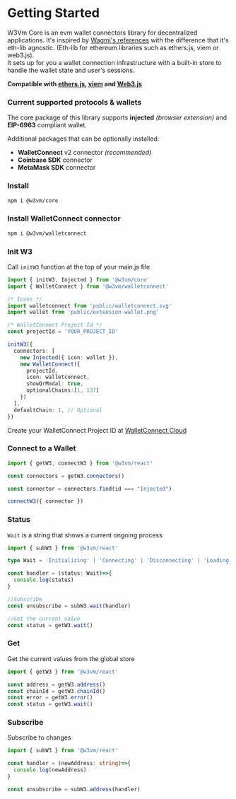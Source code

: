 # Getting Started

W3Vm Core is an evm wallet connectors library for decentralized applications. It's inspired by <a href="https://github.com/wagmi-dev/references" target="_blank">Wagmi's references</a> with the difference that it's eth-lib agnostic. (Eth-lib for ethereum libraries such as ethers.js, viem or web3.js).<br/>
It sets up for you a wallet connection infrastructure with a built-in store to handle the wallet state and user's sessions.

**Compatible with <a href="https://docs.ethers.org/v6/" target="_blank">ethers.js</a>, <a href="https://viem.sh/" target="_blank">viem</a> and <a href="https://docs.web3js.org/" target="_blank">Web3.js</a>**

### Current supported protocols & wallets
The core package of this library supports **injected** *(browser extension)* and **EIP-6963** compliant wallet.

Additional packages that can be optionally installed:
- **WalletConnect** v2 connector *(recommended)*
- **Coinbase SDK** connector
- **MetaMask SDK** connector

### Install

```bash npm2yarn
npm i @w3vm/core
```

### Install WalletConnect connector

```bash npm2yarn
npm i @w3vm/walletconnect
```

### Init W3

Call `initW3` function at the top of your main.js file

```ts
import { initW3, Injected } from '@w3vm/core'
import { WalletConnect } from '@w3vm/walletconnect'

/* Icons */
import walletconnect from 'public/walletconnect.svg'
import wallet from 'public/extension-wallet.png'

/* WalletConnect Project Id */
const projectId = 'YOUR_PROJECT_ID'

initW3({
  connectors: [
    new Injected({ icon: wallet }), 
    new WalletConnect({ 
      projectId,
      icon: walletconnect,
      showQrModal: true,
      optionalChains:[1, 137]
    })
  ],
  defaultChain: 1, // Optional
})
```

Create your WalletConnect Project ID at <a href='https://cloud.walletconnect.com/sign-in' target='_blank' >WalletConnect Cloud</a>

### Connect to a Wallet

```ts
import { getW3, connectW3 } from '@w3vm/react'

const connectors = getW3.connectors()

const connector = connectors.find(id === "Injected")

connectW3({ connector })
```

### Status

`Wait` is a string that shows a current ongoing process

```ts
import { subW3 } from '@w3vm/react'

type Wait = 'Initializing' | 'Connecting' | 'Disconnecting' | 'Loading' | undefined

const handler = (status: Wait)=>{
  console.log(status)
}

//Subscribe
const unsubscribe = subW3.wait(handler)

//Get the current value
const status = getW3.wait()
```

### Get

Get the current values from the global store

```ts
import { getW3 } from '@w3vm/react'

const address = getW3.address()
const chainId = getW3.chainId()
const error = getW3.error()
const status = getW3.wait()
```

### Subscribe

Subscribe to changes

```ts
import { subW3 } from '@w3vm/react'

const handler = (newAddress: string)=>{
  console.log(newAddress)
}

const unsubscribe = subW3.address(handler)
```